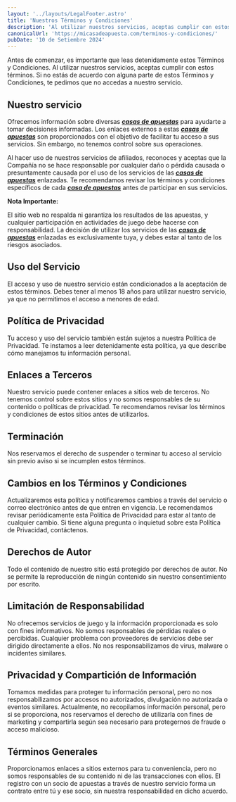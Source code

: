 ```yaml
---
layout: '../layouts/LegalFooter.astro'
title: 'Nuestros Términos y Condiciones'
description: 'Al utilizar nuestros servicios, aceptas cumplir con estos términos. Si no estás de acuerdo con alguna parte, te pedimos que no accedas a nuestro servicio.'
canonicalUrl: 'https://micasadeapuesta.com/terminos-y-condiciones/'
pubDate: '10 de Setiembre 2024'
---
```


Antes de comenzar, es importante que leas detenidamente estos Términos y Condiciones. Al utilizar nuestros servicios, aceptas cumplir con estos términos. Si no estás de acuerdo con alguna parte de estos Términos y Condiciones, te pedimos que no accedas a nuestro servicio.

## Nuestro servicio

Ofrecemos información sobre diversas ***[casas de apuestas](https://micasadeapuesta.com/)*** para ayudarte a tomar decisiones informadas. Los enlaces externos a estas ***[casas de apuestas](https://micasadeapuesta.com/)*** son proporcionados con el objetivo de facilitar tu acceso a sus servicios. Sin embargo, no tenemos control sobre sus operaciones.

Al hacer uso de nuestros servicios de afiliados, reconoces y aceptas que la Compañía no se hace responsable por cualquier daño o pérdida causada o presuntamente causada por el uso de los servicios de las ***[casas de apuestas](https://micasadeapuesta.com/)*** enlazadas. Te recomendamos revisar los términos y condiciones específicos de cada ***[casa de apuestas](https://micasadeapuesta.com/)*** antes de participar en sus servicios.

**Nota Importante:**

El sitio web no respalda ni garantiza los resultados de las apuestas, y cualquier participación en actividades de juego debe hacerse con responsabilidad. La decisión de utilizar los servicios de las ***[casas de apuestas](https://micasadeapuesta.com/)*** enlazadas es exclusivamente tuya, y debes estar al tanto de los riesgos asociados.

## Uso del Servicio

El acceso y uso de nuestro servicio están condicionados a la aceptación de estos términos. Debes tener al menos 18 años para utilizar nuestro servicio, ya que no permitimos el acceso a menores de edad.

## Política de Privacidad

Tu acceso y uso del servicio también están sujetos a nuestra Política de Privacidad. Te instamos a leer detenidamente esta política, ya que describe cómo manejamos tu información personal.

## Enlaces a Terceros

Nuestro servicio puede contener enlaces a sitios web de terceros. No tenemos control sobre estos sitios y no somos responsables de su contenido o políticas de privacidad. Te recomendamos revisar los términos y condiciones de estos sitios antes de utilizarlos.

## Terminación

Nos reservamos el derecho de suspender o terminar tu acceso al servicio sin previo aviso si se incumplen estos términos.

## Cambios en los Términos y Condiciones

Actualizaremos esta política y notificaremos cambios a través del servicio o correo electrónico antes de que entren en vigencia. Le recomendamos revisar periódicamente esta Política de Privacidad para estar al tanto de cualquier cambio. Si tiene alguna pregunta o inquietud sobre esta Política de Privacidad, contáctenos.

## Derechos de Autor

Todo el contenido de nuestro sitio está protegido por derechos de autor. No se permite la reproducción de ningún contenido sin nuestro consentimiento por escrito.

## Limitación de Responsabilidad

No ofrecemos servicios de juego y la información proporcionada es solo con fines informativos. No somos responsables de pérdidas reales o percibidas. Cualquier problema con proveedores de servicios debe ser dirigido directamente a ellos. No nos responsabilizamos de virus, malware o incidentes similares.

## Privacidad y Compartición de Información

Tomamos medidas para proteger tu información personal, pero no nos responsabilizamos por accesos no autorizados, divulgación no autorizada o eventos similares. Actualmente, no recopilamos información personal, pero si se proporciona, nos reservamos el derecho de utilizarla con fines de marketing y compartirla según sea necesario para protegernos de fraude o acceso malicioso.

## Términos Generales

Proporcionamos enlaces a sitios externos para tu conveniencia, pero no somos responsables de su contenido ni de las transacciones con ellos. El registro con un socio de apuestas a través de nuestro servicio forma un contrato entre tú y ese socio, sin nuestra responsabilidad en dicho acuerdo.
